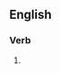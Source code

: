 ==English==

===Verb===
{{head|en|present participle}}

# {{present participle of|reapportion|lang=en|nocat=1}}